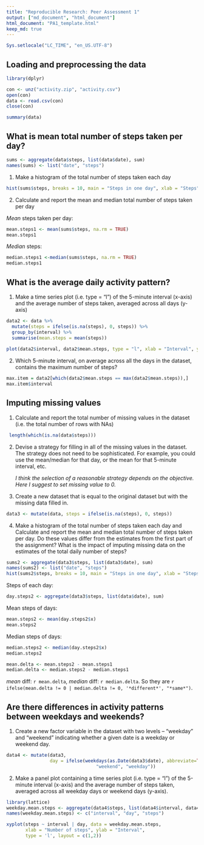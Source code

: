 ```yaml
---
title: "Reproducible Research: Peer Assessment 1"
output: ["md_document", "html_document"]
html_document: "PA1_template.html"
keep_md: true
---
```


```r
Sys.setlocale("LC_TIME", "en_US.UTF-8")
```

## Loading and preprocessing the data


```r
library(dplyr)

con <- unz("activity.zip", "activity.csv")
open(con)
data <- read.csv(con)
close(con)

summary(data)
```



## What is mean total number of steps taken per day?
```r
sums <- aggregate(data$steps, list(data$date), sum)
names(sums) <- list("date", "steps")
```

1. Make a histogram of the total number of steps taken each day

```r
hist(sums$steps, breaks = 10, main = "Steps in one day", xlab = "Steps")
```

2. Calculate and report the mean and median total number of steps taken per day

*Mean* steps taken per day: 
```r
mean.steps1 <- mean(sums$steps, na.rm = TRUE)
mean.steps1
```

*Median* steps:
```r
median.steps1 <-median(sums$steps, na.rm = TRUE)
median.steps1
```

## What is the average daily activity pattern?
1. Make a time series plot (i.e. type = "l") of the 5-minute interval (x-axis) and the average number of steps taken, averaged across all days (y-axis)

```r
data2 <- data %>%
  mutate(steps = ifelse(is.na(steps), 0, steps)) %>%
  group_by(interval) %>%
  summarise(mean.steps = mean(steps))
  
plot(data2$interval, data2$mean.steps, type = "l", xlab = "Interval", ylab = "Steps", main = "Average number of steps")
```

2. Which 5-minute interval, on average across all the days in the dataset, contains the maximum number of steps?
```r
max.item = data2[which(data2$mean.steps == max(data2$mean.steps)),]
max.item$interval
```

## Imputing missing values

1. Calculate and report the total number of missing values in the dataset
(i.e. the total number of rows with NAs)
```r
 length(which(is.na(data$steps)))
```

2. Devise a strategy for filling in all of the missing values in the dataset. The strategy does not need to be sophisticated. For example, you could use the mean/median for that day, or the mean for that 5-minute interval, etc.

    *I think the selection of a reasonable strategy depends on the objective. Here I suggest to set missing value to 0.*

3. Create a new dataset that is equal to the original dataset but with the missing data filled in.
```r
data3 <- mutate(data, steps = ifelse(is.na(steps), 0, steps))
```

4. Make a histogram of the total number of steps taken each day and Calculate and report the mean and median total number of steps taken per day. Do these values differ from the estimates from the first part of the assignment? What is the impact of imputing missing data on the estimates of the total daily number of steps?

```r
sums2 <- aggregate(data3$steps, list(data3$date), sum)
names(sums2) <- list("date", "steps")
hist(sums2$steps, breaks = 10, main = "Steps in one day", xlab = "Steps")
```

Steps of each day:
```r
day.steps2 <- aggregate(data3$steps, list(data$date), sum)
```
Mean steps of days:
```r
mean.steps2 <- mean(day.steps2$x)
mean.steps2
```

Median steps of days:
```r
median.steps2 <- median(day.steps2$x)
median.steps2
```

```r
mean.delta <- mean.steps2 - mean.steps1
median.delta <- median.steps2 - median.steps1
```

*mean* diff: `r mean.delta`, *median* diff: `r median.delta`. So they are `r ifelse(mean.delta != 0 | median.delta != 0, '*different*', "*same*")`. 


## Are there differences in activity patterns between weekdays and weekends?

1. Create a new factor variable in the dataset with two levels – “weekday” and “weekend” indicating whether a given date is a weekday or weekend day.

```r
data4 <- mutate(data3, 
                day = ifelse(weekdays(as.Date(data3$date), abbreviate=TRUE) %in% c('Sat', 'Sun'),
                                 "weekend", "weekday"))
```

2. Make a panel plot containing a time series plot (i.e. type = "l") of the 5-minute interval (x-axis) and the average number of steps taken, averaged across all weekday days or weekend days (y-axis).

```r
library(lattice)
weekday.mean.steps <- aggregate(data4$steps, list(data4$interval, data4$day), mean)
names(weekday.mean.steps) <- c("interval", "day", "steps")

xyplot(steps ~ interval | day, data = weekday.mean.steps, 
       xlab = "Number of steps", ylab = "Interval",
       type = 'l', layout = c(1,2))
```
